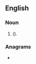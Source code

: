 {{also|pacesetters|pace setters}}
==English==

===Noun===
{{head|en|noun form|head=[[pace]]-[[setters]]}}
# {{plural of|en|pace-setter|nodot=1}} ({{alternative spelling of|en|pacesetters|nocap=1|nodot=1}}).

===Anagrams===
* {{anagrams|en|a=aceeeprsstt|streetscape}}